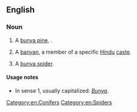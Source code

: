 ==English==

===Noun===
{{en-noun}}

# A [[bunya pine]], {{taxlink|Araucaria bidwillii|species}}.
# {{context|dated|India|lang=en}} A [[banyan]], a member of a specific [[Hindu]] [[caste]].
# {{context|rare|lang=en}} A [[bunya spider]].

====Usage notes====
* In sense 1, usually capitalized: ''[[Bunya]]''.

[[Category:en:Conifers]]
[[Category:en:Spiders]]
